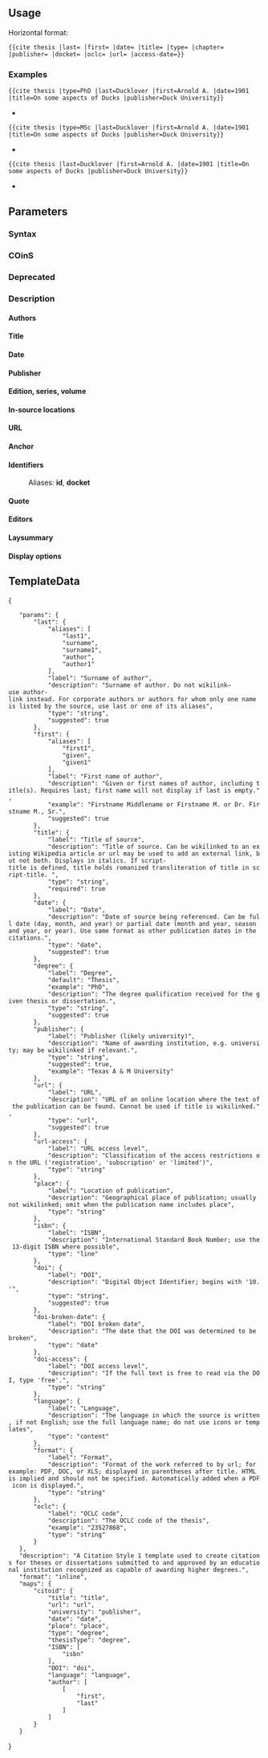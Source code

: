 {{Documentation subpage}}
{{csdoc|lua}}
{{csdoc|cs1}}
{{csdoc|lead|[[Thesis or dissertation|theses or dissertations]] submitted to and approved by an educational institution recognized as capable of awarding higher degrees}}

==Usage==
{{csdoc|usage}}

Horizontal format:

<code><nowiki>{{cite thesis |last= |first= |date= |title= |type= |chapter= |publisher= |docket= |oclc= |url= |access-date=}}</nowiki></code>

===Examples===
<code><nowiki>{{cite thesis |type=PhD |last=Ducklover |first=Arnold A. |date=1901 |title=On some aspects of Ducks |publisher=Duck University}}</nowiki></code>
* {{cite thesis |type=PhD |last=Ducklover |first=Arnold A. |date=1901 |title=On some aspects of Ducks |publisher=Duck University}}

<code><nowiki>{{cite thesis |type=MSc |last=Ducklover |first=Arnold A. |date=1901 |title=On some aspects of Ducks |publisher=Duck University}}</nowiki></code>
* {{cite thesis |type=MSc |last=Ducklover |first=Arnold A. |date=1901 |title=On some aspects of Ducks |publisher=Duck University}}

<code><nowiki>{{cite thesis |last=Ducklover |first=Arnold A. |date=1901 |title=On some aspects of Ducks |publisher=Duck University}}</nowiki></code>
* {{cite thesis |last=Ducklover |first=Arnold A. |date=1901|title=On some aspects of Ducks |publisher=Duck University}}

==Parameters==
===Syntax===
{{csdoc|syntax}}

{{csdoc|sep_period}}

===COinS===
{{csdoc|coins}}

===Deprecated===
{{csdoc|deprecated}}

===Description===
====Authors====
{{csdoc|author|others=yes}}

====Title====
{{csdoc|title|title_format=quotes}}
{{csdoc|chapter}}
{{csdoc|type|type_default=Thesis}}
{{csdoc|language}}

====Date====
{{csdoc|date}}

====Publisher====
{{csdoc|publisher}}

====Edition, series, volume====
{{csdoc|edition}}
{{csdoc|series}}
{{csdoc|volume}}

====In-source locations====
{{csdoc|pages}}

====URL====
{{csdoc|url}}

====Anchor====
{{csdoc|ref}}

====Identifiers====
{{csdoc|id1}}
:Aliases: '''id''', '''docket'''
{{csdoc|id2}}

====Quote====
{{csdoc|quote}}

====Editors====
{{csdoc|editor}}

====Laysummary====
{{csdoc|lay}}

====Display options====
{{csdoc|display}}

== TemplateData ==
{{TemplateData header}}
<templatedata>
{
	"params": {
		"last": {
			"aliases": [
				"last1",
				"surname",
				"surname1",
				"author",
				"author1"
			],
			"label": "Surname of author",
			"description": "Surname of author. Do not wikilink—use author-link instead. For corporate authors or authors for whom only one name is listed by the source, use last or one of its aliases",
			"type": "string",
			"suggested": true
		},
		"first": {
			"aliases": [
				"first1",
				"given",
				"given1"
			],
			"label": "First name of author",
			"description": "Given or first names of author, including title(s). Requires last; first name will not display if last is empty.",
			"example": "Firstname Middlename or Firstname M. or Dr. Firstname M., Sr.",
			"suggested": true
		},
		"title": {
			"label": "Title of source",
			"description": "Title of source. Can be wikilinked to an existing Wikipedia article or url may be used to add an external link, but not both. Displays in italics. If script-title is defined, title holds romanized transliteration of title in script-title. ",
			"type": "string",
			"required": true
		},
		"date": {
			"label": "Date",
			"description": "Date of source being referenced. Can be full date (day, month, and year) or partial date (month and year, season and year, or year). Use same format as other publication dates in the citations.",
			"type": "date",
			"suggested": true
		},
		"degree": {
			"label": "Degree",
			"default": "Thesis",
			"example": "PhD",
			"description": "The degree qualification received for the given thesis or dissertation.",
			"type": "string",
			"suggested": true
		},
		"publisher": {
			"label": "Publisher (likely university)",
			"description": "Name of awarding institution, e.g. university; may be wikilinked if relevant.",
			"type": "string",
			"suggested": true,
			"example": "Texas A & M University"
		},
		"url": {
			"label": "URL",
			"description": "URL of an online location where the text of the publication can be found. Cannot be used if title is wikilinked.",
			"type": "url",
			"suggested": true
		},
		"url-access": {
			"label": "URL access level",
			"description": "Classification of the access restrictions on the URL ('registration', 'subscription' or 'limited')",
			"type": "string"
		},
		"place": {
			"label": "Location of publication",
			"description": "Geographical place of publication; usually not wikilinked; omit when the publication name includes place",
			"type": "string"
		},
		"isbn": {
			"label": "ISBN",
			"description": "International Standard Book Number; use the 13-digit ISBN where possible",
			"type": "line"
		},
		"doi": {
			"label": "DOI",
			"description": "Digital Object Identifier; begins with '10.'",
			"type": "string",
			"suggested": true
		},
		"doi-broken-date": {
			"label": "DOI broken date",
			"description": "The date that the DOI was determined to be broken",
			"type": "date"
		},
		"doi-access": {
			"label": "DOI access level",
			"description": "If the full text is free to read via the DOI, type 'free'.",
			"type": "string"
		},
		"language": {
			"label": "Language",
			"description": "The language in which the source is written, if not English; use the full language name; do not use icons or templates",
			"type": "content"
		},
		"format": {
			"label": "Format",
			"description": "Format of the work referred to by url; for example: PDF, DOC, or XLS; displayed in parentheses after title. HTML is implied and should not be specified. Automatically added when a PDF icon is displayed.",
			"type": "string"
		},
		"oclc": {
			"label": "OCLC code",
			"description": "The OCLC code of the thesis",
			"example": "23527868",
			"type": "string"
		}
	},
	"description": "A Citation Style 1 template used to create citations for theses or dissertations submitted to and approved by an educational institution recognized as capable of awarding higher degrees.",
	"format": "inline",
	"maps": {
		"citoid": {
			"title": "title",
			"url": "url",
			"university": "publisher",
			"date": "date",
			"place": "place",
			"type": "degree",
			"thesisType": "degree",
			"ISBN": [
				"isbn"
			],
			"DOI": "doi",
			"language": "language",
			"author": [
				[
					"first",
					"last"
				]
			]
		}
	}
}
</templatedata>

{{Citation Style 1}}
{{Wikipedia referencing}}
{{UF-COinS}}

<includeonly>{{Sandbox other||
[[Category:Citation Style 1 templates|T]]
}}</includeonly>